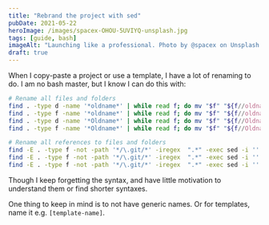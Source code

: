 ```yaml
---
title: "Rebrand the project with sed"
pubDate: 2021-05-22
heroImage: /images/spacex-OHOU-5UVIYQ-unsplash.jpg
tags: [guide, bash]
imageAlt: "Launching like a professional. Photo by @spacex on Unsplash."
draft: true
---
```


When I copy-paste a project or use a template, I have a lot of renaming to do.
I am no bash master, but I know I can do this with:

```bash
# Rename all files and folders
find . -type d -name '*oldname*' | while read f; do mv "$f" "${f//oldname/newname}"; done
find . -type f -name '*oldname*' | while read f; do mv "$f" "${f//oldname/newname}"; done
find . -type d -name '*Oldname*' | while read f; do mv "$f" "${f//Oldname/Newname}"; done
find . -type f -name '*Oldname*' | while read f; do mv "$f" "${f//Oldname/Newname}"; done
```

```bash
# Rename all references to files and folders
find -E . -type f -not -path '*/\.git/*' -iregex  ".*" -exec sed -i '' s/oldname/newname/g {} +
find -E . -type f -not -path '*/\.git/*' -iregex  ".*" -exec sed -i '' s/Oldname/Newname/g {} +
find -E . -type f -not -path '*/\.git/*' -iregex  ".*" -exec sed -i '' s/OLDNAME/NEWNAME/g {} +
```

Though I keep forgetting the syntax, and have little motivation to understand them or find shorter syntaxes.

One thing to keep in mind is to not have generic names. Or for templates, name it e.g. `[template-name]`.
